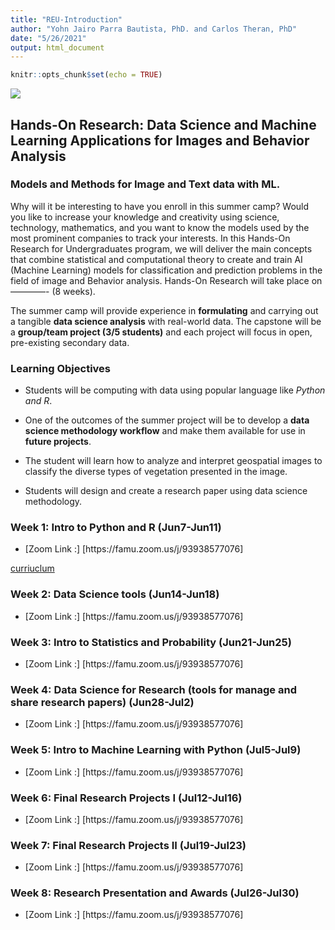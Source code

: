 ```yaml
---
title: "REU-Introduction"
author: "Yohn Jairo Parra Bautista, PhD. and Carlos Theran, PhD"
date: "5/26/2021"
output: html_document
---
```


```r
knitr::opts_chunk$set(echo = TRUE)
```

![ ](Famulogo.png)

## Hands-On Research:  Data Science and Machine Learning Applications for Images and Behavior Analysis

### Models and Methods for Image and Text data with ML.


Why will it be interesting to have you enroll in this summer camp? Would you like to increase your knowledge and creativity using science, technology, mathematics, and you want to know the models used by the most prominent companies to track your interests. In this Hands-On Research for Undergraduates program, we will deliver the main concepts that combine statistical and computational theory to create and train AI (Machine Learning) models for classification and prediction problems in the field of image and Behavior analysis. Hands-On Research will take place on ------------- (8 weeks).    

The summer camp will provide experience in **formulating** and carrying out a tangible **data science analysis** with real-world data. The capstone will be a **group/team project (3/5 students)** and each project will focus in open, pre-existing secondary data.  

### Learning Objectives

* Students will be computing with data using popular language like *Python and R*.  

* One of the outcomes of the summer project will be to develop a **data science methodology workflow** and make them available for use in **future projects**. 

* The student will learn how to analyze and interpret geospatial images to classify the diverse types of vegetation presented in the image.

* Students will design and create a research paper using data science methodology. 

### Week 1: Intro to Python and R (Jun7-Jun11)

* [Zoom Link :] [https://famu.zoom.us/j/93938577076] 

[curriuclum][id] 

[id]: https://docs.google.com/document/d/1pKnxgT-I53L-daMiqlc8dEvLtq6BYXPCFJsygUt1arg/edit?usp=sharing/ "Title"

### Week 2: Data Science tools (Jun14-Jun18)

* [Zoom Link :] [https://famu.zoom.us/j/93938577076] 

### Week 3: Intro to Statistics and Probability (Jun21-Jun25)

* [Zoom Link :] [https://famu.zoom.us/j/93938577076] 

### Week 4: Data Science for Research (tools for manage and share research papers) (Jun28-Jul2) 

* [Zoom Link :] [https://famu.zoom.us/j/93938577076] 

### Week 5: Intro to Machine Learning with Python (Jul5-Jul9) 

* [Zoom Link :] [https://famu.zoom.us/j/93938577076] 

### Week 6: Final Research Projects I (Jul12-Jul16)

* [Zoom Link :] [https://famu.zoom.us/j/93938577076] 

### Week 7: Final Research Projects II (Jul19-Jul23) 

* [Zoom Link :] [https://famu.zoom.us/j/93938577076] 

### Week 8: Research Presentation and Awards (Jul26-Jul30) 

* [Zoom Link :] [https://famu.zoom.us/j/93938577076]  


 

